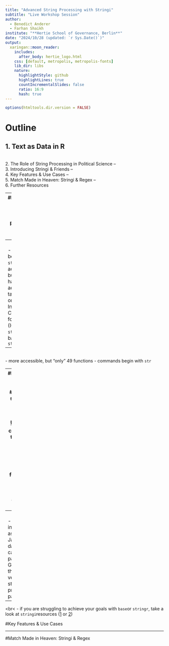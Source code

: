 ```yaml
---
title: "Advanced String Processing with Stringi"
subtitle: "Live Workshop Session"
author:
  - Benedict Anderer
  - Farhan Shaikh 
institute: "**Hertie School of Governance, Berlin**"
date: "2024/10/28 (updated: `r Sys.Date()`)"
output:
  xaringan::moon_reader:
    includes:
      after_body: hertie_logo.html
    css: [default, metropolis, metropolis-fonts]
    lib_dir: libs
    nature:
      highlightStyle: github
      highlightLines: true
      countIncrementalSlides: false
      ratio: 16:9
      hash: true
---
```



```r
options(htmltools.dir.version = FALSE)
```

# Outline
1. Text as Data in R
--
<br>
2. The Role of String Processing in Political Science
--
<br>
3. Introducing Stringi & Friends
--
<br>
4. Key Features & Use Cases
--
<br>
5. Match Made in Heaven: Stringi & Regex
--
<br>
6. Further Resources 

---
#Introducing `stringi` & Friends
##String processing in the tidyverse

.pull-right[
<img src = "images/stringi.png" width = "35%" />

- `stringi`: most comprehensive string processing package (250 functions)
--
<br>
  - commands begin with `stri`
  - less accessible, but can handle advanced tasks
  - relies on International Components for Unicode (ICU) 
- `stringr`: based on `stringi`
--
<br>
  - more accessible, but "only" 49 functions
  - commands begin with `str`

---
#Introducing Stringi & Friends
##Why you should use `stringi`
- `stringi` supports [Unicode](https://home.unicode.org) ➡️ can process text & date data in different locales which is important for working data with from different countries. E.g.:
--
<br>
  - "ä" is interpreted as "ae"
  - Japanese date notation can be parsed in German R 
- the most versatile string-processing package
--
<br<
  - if you are struggling to achieve your goals with `base`or `stringr`, take a look at `stringi`resources ([1](https://www.rdocumentation.org/packages/stringi/versions/1.8.4) or [2](https://stringi.gagolewski.com/index.html)) 


#Key Features & Use Cases 

---
#Match Made in Heaven: Stringi & Regex





